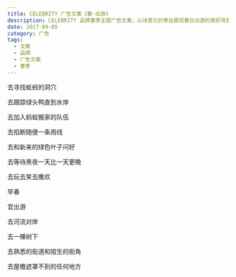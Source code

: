 ```yaml
---
title: CELEBRITY 广告文案《春·出游》
description: CELEBRITY 品牌春季主题广告文案，以诗意化的表达展现春日出游的美好场景
date: 2017-09-05
category: 广告
tags:
  - 文案
  - 品牌
  - 广告文案
  - 春季
---
```


去寻找蚯蚓的洞穴

去跟踪绿头鸭直到水岸

去加入蚂蚁搬家的队伍

去掐断随便一条雨线

去和新来的绿色叶子问好

去等待黑夜一天比一天更晚

去玩去笑去撒欢

早春

宜出游

去河流对岸

去一棵树下

去熟悉的街道和陌生的街角

去屋檐遮罩不到的任何地方
